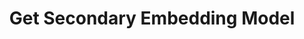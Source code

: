---
title: "Get Secondary Embedding Model"
openapi: "GET /secondary-index/get-secondary-embedding-model"
---